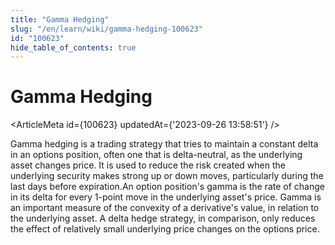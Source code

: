 ```yaml
---
title: "Gamma Hedging"
slug: "/en/learn/wiki/gamma-hedging-100623"
id: "100623"
hide_table_of_contents: true
---
```



# Gamma Hedging

<ArticleMeta id={100623} updatedAt={'2023-09-26 13:58:51'} />
<div className='border-solid border-b border-t-0 my-4 border-[var(--ifm-color-gray-300)]' />

Gamma hedging is a trading strategy that tries to maintain a constant delta in an options position, often one that is delta-neutral, as the underlying asset changes price. It is used to reduce the risk created when the underlying security makes strong up or down moves, particularly during the last days before expiration.An option position's gamma is the rate of change in its delta for every 1-point move in the underlying asset's price. Gamma is an important measure of the convexity of a derivative's value, in relation to the underlying asset. A delta hedge strategy, in comparison, only reduces the effect of relatively small underlying price changes on the options price.
